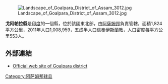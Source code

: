 [[Image:Landscape_of_Goalpara_District_of_Assam_3012.jpg|right]]

'''戈阿帕拉縣'''是[[印度|印度]]的一個縣，位於該國東北部，由[[阿薩姆邦|阿薩姆邦]]負責管轄，面積1,824平方公里，2011年人口1,008,959，五成半人口信奉[[伊斯蘭教|伊斯蘭教]]，人口密度每平方公里553人。

==外部連結==
* [https://web.archive.org/web/20140302004955/http://goalpara.gov.in/ Official web site of Goalpara district]

{{印度行政区划小作品}}
[[Category:阿萨姆邦辖县|Category:阿萨姆邦辖县]]